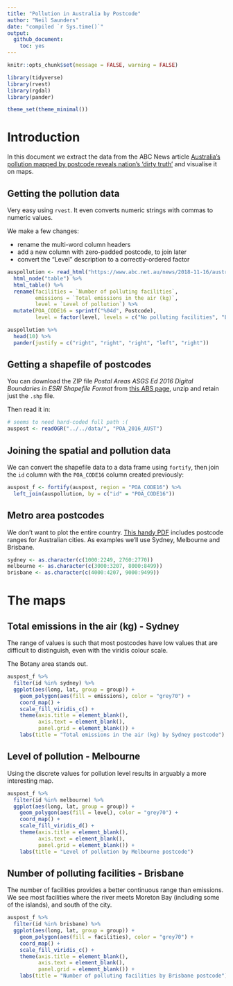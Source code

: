 ```yaml
---
title: "Pollution in Australia by Postcode"
author: "Neil Saunders"
date: "compiled `r Sys.time()`"
output: 
  github_document: 
    toc: yes
---
```


```r
knitr::opts_chunk$set(message = FALSE, warning = FALSE)

library(tidyverse)
library(rvest)
library(rgdal)
library(pander)

theme_set(theme_minimal())
```

# Introduction
In this document we extract the data from the ABC News article [Australia's pollution mapped by postcode reveals nation's 'dirty truth'](https://www.abc.net.au/news/2018-11-16/australian-pollution-mapped-by-postcodes/10478620) and visualise it on maps.

## Getting the pollution data
Very easy using `rvest`. It even converts numeric strings with commas to numeric values.

We make a few changes:

- rename the multi-word column headers
- add a new column with zero-padded postcode, to join later
- convert the "Level" description to a correctly-ordered factor

```r
auspollution <- read_html("https://www.abc.net.au/news/2018-11-16/australian-pollution-mapped-by-postcodes/10478620") %>% 
  html_node("table") %>% 
  html_table() %>% 
  rename(facilities = `Number of polluting facilities`,
         emissions = `Total emissions in the air (kg)`,
         level = `Level of pollution`) %>% 
  mutate(POA_CODE16 = sprintf("%04d", Postcode),
         level = factor(level, levels = c("No polluting facilities", "Low", "Medium", "High")))

auspollution %>% 
  head(10) %>% 
  pander(justify = c("right", "right", "right", "left", "right"))
```

## Getting a shapefile of postcodes
You can download the ZIP file _Postal Areas ASGS Ed 2016 Digital Boundaries in ESRI Shapefile Format_ from [this ABS page](http://www.abs.gov.au/AUSSTATS/abs@.nsf/DetailsPage/1270.0.55.003July%202016?OpenDocument), unzip and retain just the `.shp` file.

Then read it in:

```r
# seems to need hard-coded full path :(
auspost <- readOGR("../../data/", "POA_2016_AUST")
```

## Joining the spatial and pollution data
We can convert the shapefile data to a data frame using `fortify`, then join the `id` column with the `POA_CODE16` column created previously:

```r
auspost_f <- fortify(auspost, region = "POA_CODE16") %>% 
  left_join(auspollution, by = c("id" = "POA_CODE16"))
```

## Metro area postcodes
We don't want to plot the entire country. [This handy PDF](http://www.impactlists.com.au/ImpactLists/media/list-tools/Useful-Postcode-Ranges.pdf) includes postcode ranges for Australian cities. As examples we'll use Sydney, Melbourne and Brisbane.

```r
sydney <- as.character(c(1000:2249, 2760:2770))
melbourne <- as.character(c(3000:3207, 8000:8499))
brisbane <- as.character(c(4000:4207, 9000:9499))
```

# The maps

## Total emissions in the air (kg) - Sydney
The range of values is such that most postcodes have low values that are difficult to distinguish, even with the viridis colour scale.

The Botany area stands out.

```r
auspost_f %>% 
  filter(id %in% sydney) %>% 
  ggplot(aes(long, lat, group = group)) +
    geom_polygon(aes(fill = emissions), color = "grey70") +
    coord_map() +
    scale_fill_viridis_c() +
    theme(axis.title = element_blank(),
          axis.text = element_blank(),
          panel.grid = element_blank()) +
    labs(title = "Total emissions in the air (kg) by Sydney postcode")
```

##  Level of pollution - Melbourne
Using the discrete values for pollution level results in arguably a more interesting map.

```r
auspost_f %>% 
  filter(id %in% melbourne) %>% 
  ggplot(aes(long, lat, group = group)) +
    geom_polygon(aes(fill = level), color = "grey70") +
    coord_map() +
    scale_fill_viridis_d() +
    theme(axis.title = element_blank(),
          axis.text = element_blank(),
          panel.grid = element_blank()) +
    labs(title = "Level of pollution by Melbourne postcode")
```

## Number of polluting facilities - Brisbane
The number of facilities provides a better continuous range than emissions. We see most facilities where the river meets Moreton Bay (including some of the islands), and south of the city.

```r
auspost_f %>% 
  filter(id %in% brisbane) %>% 
  ggplot(aes(long, lat, group = group)) +
    geom_polygon(aes(fill = facilities), color = "grey70") +
    coord_map() +
    scale_fill_viridis_c() +
    theme(axis.title = element_blank(),
          axis.text = element_blank(),
          panel.grid = element_blank()) +
    labs(title = "Number of polluting facilities by Brisbane postcode")
```
